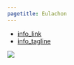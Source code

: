 ```yaml
---
pagetitle: Eulachon
---
```


- [info_link](https://olympiccoast.noaa.gov/living/marinelife/fish/fish.html)
- [info_tagline](Eulachon have many other names—smelt, hooligan, oolichan, and fathom fish. They are an anadromous smelt moving between freshwater and saltwater. First Nations people fish for eulachon by traditional methods for use as an important subsistence food and medicine.)


![](figures/Appendix S.LR.13.12 - Number of spawning Eulachon 2011-2018.jpg)
